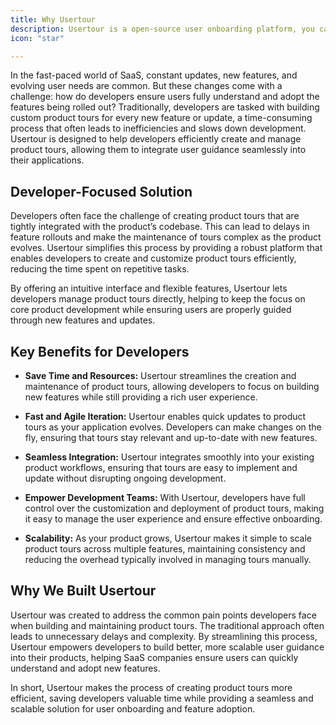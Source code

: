 ```yaml
---
title: Why Usertour
description: Usertour is a open-source user onboarding platform, you can build in-app product tours, checklists, and launchers in minutes— effortlessly and with full control.
icon: "star"

---
```


In the fast-paced world of SaaS, constant updates, new features, and evolving user needs are common. But these changes come with a challenge: how do developers ensure users fully understand and adopt the features being rolled out? Traditionally, developers are tasked with building custom product tours for every new feature or update, a time-consuming process that often leads to inefficiencies and slows down development. Usertour is designed to help developers efficiently create and manage product tours, allowing them to integrate user guidance seamlessly into their applications.

## Developer-Focused Solution

Developers often face the challenge of creating product tours that are tightly integrated with the product’s codebase. This can lead to delays in feature rollouts and make the maintenance of tours complex as the product evolves. Usertour simplifies this process by providing a robust platform that enables developers to create and customize product tours efficiently, reducing the time spent on repetitive tasks.

By offering an intuitive interface and flexible features, Usertour lets developers manage product tours directly, helping to keep the focus on core product development while ensuring users are properly guided through new features and updates.

## Key Benefits for Developers

- **Save Time and Resources:** Usertour streamlines the creation and maintenance of product tours, allowing developers to focus on building new features while still providing a rich user experience.

- **Fast and Agile Iteration:** Usertour enables quick updates to product tours as your application evolves. Developers can make changes on the fly, ensuring that tours stay relevant and up-to-date with new features.

- **Seamless Integration:** Usertour integrates smoothly into your existing product workflows, ensuring that tours are easy to implement and update without disrupting ongoing development.

- **Empower Development Teams:** With Usertour, developers have full control over the customization and deployment of product tours, making it easy to manage the user experience and ensure effective onboarding.

- **Scalability:** As your product grows, Usertour makes it simple to scale product tours across multiple features, maintaining consistency and reducing the overhead typically involved in managing tours manually.

## Why We Built Usertour

Usertour was created to address the common pain points developers face when building and maintaining product tours. The traditional approach often leads to unnecessary delays and complexity. By streamlining this process, Usertour empowers developers to build better, more scalable user guidance into their products, helping SaaS companies ensure users can quickly understand and adopt new features.

In short, Usertour makes the process of creating product tours more efficient, saving developers valuable time while providing a seamless and scalable solution for user onboarding and feature adoption.